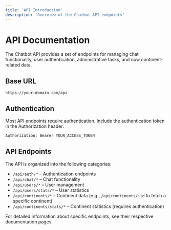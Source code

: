 ```yaml
---
title: 'API Introduction'
description: 'Overview of the Chatbot API endpoints'
---
```


# API Documentation

The Chatbot API provides a set of endpoints for managing chat functionality, user authentication, administrative tasks, and now continent-related data.

## Base URL

```
https://your-domain.com/api
```

## Authentication

Most API endpoints require authentication. Include the authentication token in the Authorization header:

```bash
Authorization: Bearer YOUR_ACCESS_TOKEN
```

## API Endpoints

The API is organized into the following categories:

- `/api/auth/*` – Authentication endpoints
- `/api/chat/*` – Chat functionality
- `/api/users/*` – User management
- `/api/users/stats/*` – User statistics
- `/api/continents/*` – Continent data (e.g., `/api/continents/:id` to fetch a specific continent)
- `/api/continents/stats/*` – Continent statistics (requires authentication)

For detailed information about specific endpoints, see their respective documentation pages.
